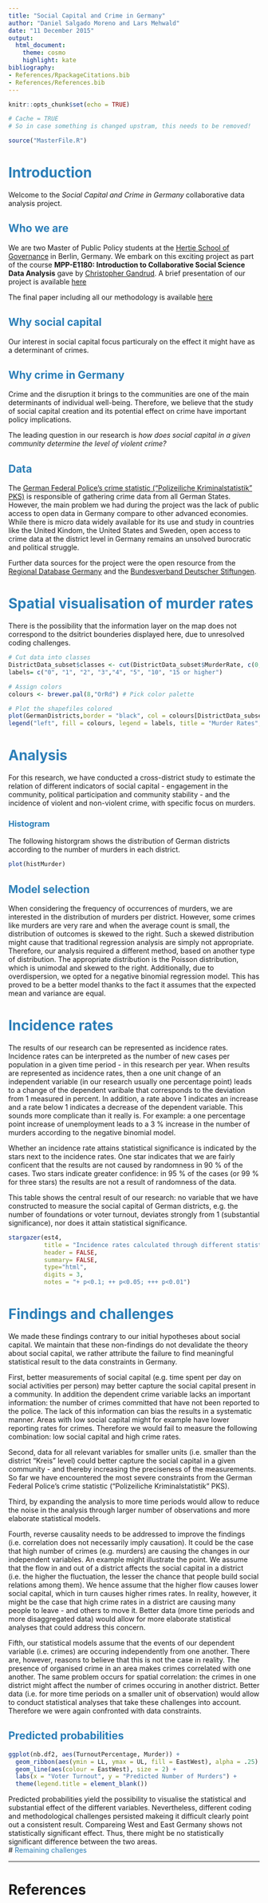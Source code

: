 ```yaml
---
title: "Social Capital and Crime in Germany"
author: "Daniel Salgado Moreno and Lars Mehwald"
date: "11 December 2015"
output: 
  html_document:
    theme: cosmo
    highlight: kate
bibliography:
- References/RpackageCitations.bib
- References/References.bib
---
```


```r
knitr::opts_chunk$set(echo = TRUE)
```

```r

# Cache = TRUE
# So in case something is changed upstram, this needs to be removed!

source("MasterFile.R")
```

# <span style="color:#2c7fb8"> Introduction </span>
Welcome to the *Social Capital and Crime in Germany* collaborative data analysis project.  

## <span style="color:#2c7fb8">Who we are</span>
We are two Master of Public Policy students at the <a href="hertie-school.org">Hertie School of Governance</a> in Berlin, Germany. We embark on this exciting project as part of the course **MPP-E1180: Introduction to Collaborative Social Science Data Analysis** gave by <a href="http://christophergandrud.blogspot.com/">Christopher Gandrud</a>. 
A brief presentation of our project is available <a href="https://github.com/LarsMehwald/Assignment3/blob/master/Presentation.html" target="_blank">here</a>

The final paper including all our methodology is available  <a href="https://github.com/LarsMehwald/Assignment3/blob/master/Final_Project.pdf">here</a>

## <span style="color:#2c7fb8">Why social capital</span>
Our interest in social capital focus particuraly on the effect it might have as a determinant of crimes. 

## <span style="color:#2c7fb8">Why crime in Germany</span>
Crime and the disruption it brings to the communities are one of the main determinants of individual well-being. Therefore, we believe that the study of social capital creation and its potential effect on crime have important policy implications. 

The leading question in our research is *how does social capital in a given community determine the level of violent crime?* 

## <span style="color:#2c7fb8">Data</span>
The <a href="http://www.bka.de/SharedDocs/Downloads/DE/Publikationen/PolizeilicheKriminalstatistik/2014/BKATabellen/FaelleLaenderKreiseStaedte/tb01__FaelleGrundtabelleKreiseFallentwicklung__csv,templateId=raw,property=publicationFile.csv/tb01__FaelleGrundtabelleKreiseFallentwicklung__csv.csv)">German Federal Police's crime statistic ("Polizeiliche Kriminalstatistik" PKS)</a> is responsible of gathering crime data from all German States. However, the main problem we had during the project was the lack of public access to open data in Germany compare to other advanced economies. While there is micro data widely available for its use and study in countries like the United Kindom, the United States and Sweden, open access to crime data at the district level in Germany remains an unsolved burocratic and political struggle.  

Further data sources for the project were the open resource from the <a href="https://www.regionalstatistik.de/genesis/online">Regional Database Germany</a> and the <a href="http://www.stiftungen.org/uploads/tx_leonhardtdyncontent/downloads/BvDS_Stiftungsdichte_in_den_Landkreisen_2013_11.pdf">Bundesverband Deutscher Stiftungen</a>. 

# <span style="color:#2c7fb8">Spatial visualisation of murder rates</span>
There is the possibility that the information layer on the map does not correspond to the dsitrict bounderies displayed here, due to unresolved coding challenges. 

```r

# Cut data into classes
DistrictData_subset$classes <- cut(DistrictData_subset$MurderRate, c(0,1,2,3,4,5,10,15,29.270), right = FALSE, include.lowest = TRUE, labels =c("0", "1", "2", "3","4", "5", "10", "15 or higher"))
labels= c("0", "1", "2", "3","4", "5", "10", "15 or higher")

# Assign colors
colours <- brewer.pal(8,"OrRd") # Pick color palette

# Plot the shapefiles colored
plot(GermanDistricts,border = "black", col = colours[DistrictData_subset$classes])
legend("left", fill = colours, legend = labels, title = "Murder Rates", cex = 1.5)

```

# <span style="color:#2c7fb8">Analysis </span>
For this research, we have conducted a cross-district study to estimate the relation of different indicators of social capital - engagement in the community, political participation and community stability - and the incidence of violent and non-violent crime, with specific focus on murders.

### <span style="color:#2c7fb8">Histogram </span>
The following historgram shows the distribution of German districts according to the number of murders in each district. 
```r

plot(histMurder)

```

## <span style="color:#2c7fb8">Model selection </span>
When considering the frequency of occurrences of murders, we are interested in the distribution of murders per district. However, some crimes like murders are very rare and when the average count is small, the distribution of outcomes is skewed to the right. Such a skewed distribution might cause that traditional regression analysis are simply not appropriate. Therefore, our analysis required a different method, based on another type of distribution. The appropriate distribution is the Poisson distribution, which is unimodal and skewed to the right. Additionally, due to overdispersion, we opted for a negative binomial regression model. This has proved to be a better model thanks to the fact it assumes that the expected mean and variance are equal.

# <span style="color:#2c7fb8">Incidence rates</span>
The results of our research can be represented as incidence rates. Incidence rates can be interpreted as the number of new cases per population in a given time period - in this research per year. When results are represented as incidence rates, then a one unit change of an independent variable (in our research usually one percentage point) leads to a change of the dependent varibale that corresponds to the deviation from 1 measured in percent. In addition, a rate above 1 indicates an increase and a rate below 1 indicates a decrease of the dependent variable. This sounds more complicate than it really is. For example: a one percentage point increase of unemployment leads to a 3 % increase in the number of murders according to the negative binomial model.  

Whether an incidence rate attains statistical significance is indicated by the stars next to the incidence rates. One star indicates that we are fairly conficent that the results are not caused by randomness in 90 % of the cases. Two stars indicate greater confidence: in 95 % of the cases (or 99 % for three stars) the results are not a result of randomness of the data.   

This table shows the central result of our research: no variable that we have constructed to measure the social capital of German districts, e.g. the number of foundations or voter turnout, deviates strongly from 1 (substantial significance), nor does it attain statistical significance.  

```r

stargazer(est4, 
          title = "Incidence rates calculated through different statistical models: poisson, quasi-poisson and negative binomial model", 
          header = FALSE, 
          summary= FALSE, 
          type="html", 
          digits = 3,
          notes = "+ p<0.1; ++ p<0.05; +++ p<0.01")
```

# <span style="color:#2c7fb8">Findings and challenges</span>
We made these findings contrary to our initial hypotheses about social capital. We maintain that these non-findings do not devalidate the theory about social capital, we rather attribute the failure to find meaningful statistical result to the data constraints in Germany.  

First, better measurements of social capital (e.g. time spent per day on social activities per person) may better capture the social capital present in a community. In addition the dependent crime variable lacks an important information: the number of crimes committed that have not been reported to the police. The lack of this information can bias the results in a systematic manner. Areas with low social capital might for example have lower reporting rates for crimes. Therefore we would fail to measure the following combination: low social capital and high crime rates.     

Second, data for all relevant variables for smaller units (i.e. smaller than the district "Kreis" level) could better capture the social capital in a given community - and thereby increasing the preciseness of the measurements. So far we have encountered the most severe constraints from the German Federal Police's crime statistic ("Polizeiliche Kriminalstatistik" PKS).  

Third, by expanding the analysis to more time periods would allow to reduce the noise in the analysis through larger number of observations and more elaborate statistical models.  

Fourth, reverse causality needs to be addressed to improve the findings (i.e. correlation does not necessarily imply causation). It could be the case that high number of crimes (e.g. murders) are causing the changes in our independent variables. An example might illustrate the point. We assume that the flow in and out of a district affects the social capital in a district (i.e. the higher the fluctuation, the lesser the chance that people build social relations among them). We hence assume that the higher flow causes lower social capital, which in turn causes higher rimes rates. In reality, however, it might be the case that high crime rates in a district are causing many people to leave - and others to move it. Better data (more time periods and more disaggregated data) would allow for more elaborate statistical analyses that could address this concern.   

Fifth, our statistical models assume that the events of our dependent variable (i.e. crimes) are occuring independently from one another. There are, however, reasons to believe that this is not the case in reality. The presence of organised crime in an area makes crimes correlated with one another. The same problem occurs for spatial correlation: the crimes in one district might affect the number of crimes occuring in another district. Better data (i.e. for more time periods on a smaller unit of observation) would allow to conduct statistical analyses that take these challenges into account. Therefore we were again confronted with data constraints.

## <span style="color:#2c7fb8">Predicted probabilities</span>
```r

ggplot(nb.df2, aes(TurnoutPercentage, Murder)) +
  geom_ribbon(aes(ymin = LL, ymax = UL, fill = EastWest), alpha = .25) +
  geom_line(aes(colour = EastWest), size = 2) +
  labs(x = "Voter Turnout", y = "Predicted Number of Murders") +
  theme(legend.title = element_blank())

```
Predicted probabilities yield the possibility to visualise the statistical and substantial effect of the different variables. Nevertheless, different coding and methodological challenges persisted makeing it difficult clearly point out a consistent result. Compareing West and East Germany shows not statistically significant effect. Thus, there might be no statistically significant difference between the two areas.    
# <span style="color:#2c7fb8">Remaining challenges</span>

----

# References